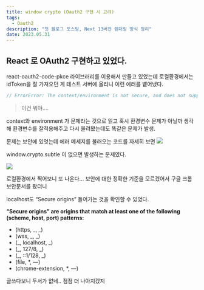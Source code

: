 ```yaml
---
title: window crypto (Oauth2 구현 시 고려)
tags:
  - Oauth2
description: "첫 블로그 포스팅, Next 13버전 렌더링 방식 정리"
date: 2023.05.31
---
```


## React 로 OAuth2 구현하고 있었다.

react-oauth2-code-pkce 라이브러리를 이용해서 만들고 있었는데
로컬환경에서는 idToken을 잘 가져오던 게 테스트 서버에 올리니 이런 에러를 벹어냈다.

```js
// ErrorError: The context/environment is not secure, and does not support the 'crypto.subtle' module. See: https://developer.mozilla.org/en-US/docs/Web/API/Crypto/subtle for details
```

> 이건 뭐야....

context와 environment 가 문제라는 것으로 읽고 혹시 환경변수 문제가 아닐까 생각해 환경변수를 잘적용해주고 다시 올려봤는데도 똑같은 문제가 발생.

문제는 보안에 있엇는데 에러 메세지를 불러오는 코드를 자세히 보면
![](https://velog.velcdn.com/images/given/post/35c0b7a3-90dd-4345-8661-540f9cbc61f0/image.png)

window.crypto.subtle 이 없으면 발생하는 문제였다.

![](https://velog.velcdn.com/images/given/post/be3060c8-aced-4e30-9caf-5dbcb87c27ad/image.png)

로컬환경에서 찍어보니 또 나온다...
보안에 대한 정확한 기준을 모르겠어서 구글 크롬 보안문서를 봤더니

localhost도 “Secure origins” 들어가는 것을 확인할 수 있었다.

**“Secure origins” are origins that match at least one of the following (scheme, host, port) patterns:**

- (https, _, _)
- (wss, _, _)
- (_, localhost, _)
- (_, 127/8, _)
- (_, ::1/128, _)
- (file, \*, —)
- (chrome-extension, \*, —)

글쓰다보니 두서가 없네.. 점점 더 나아지겠지
